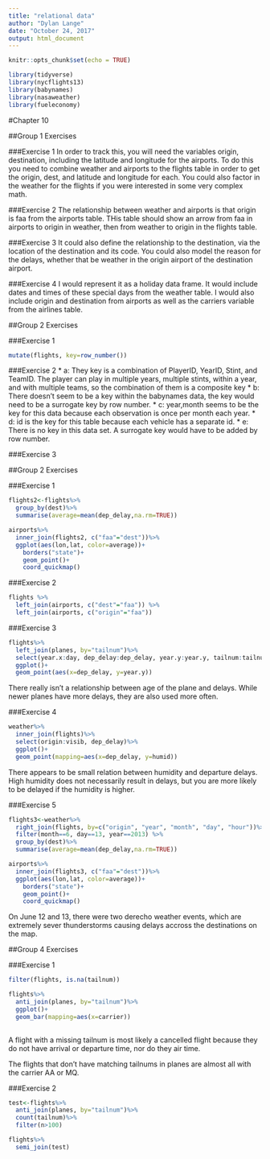 ```yaml
---
title: "relational data"
author: "Dylan Lange"
date: "October 24, 2017"
output: html_document
---
```


```r
knitr::opts_chunk$set(echo = TRUE)
```

```r
library(tidyverse)
library(nycflights13)
library(babynames)
library(nasaweather)
library(fueleconomy)
```

#Chapter 10

##Group 1 Exercises

###Exercise 1
In order to track this, you will need the variables origin, destination, including the latitude and longitude for the airports.  To do this you need to combine weather and airports to the flights table in order to get the origin, dest, and latitude and longitude for each.  You could also factor in the weather for the flights if you were interested in some very complex math.

###Exercise 2
The relationship between weather and airports is that origin is faa from the airports table.  THis table should show an arrow from faa in airports to origin in weather, then from weather to origin in the flights table.

###Exercise 3
It could also define the relationship to the destination, via the location of the destination and its code.  You could also model the reason for the delays, whether that be weather in the origin airport of the destination airport.

###Exercise 4
I would represent it as a holiday data frame.  It would include dates and times of these special days from the weather table.  I would also include origin and destination from airports as well as the carriers variable from the airlines table.  

##Group 2 Exercises

###Exercise 1
```r
mutate(flights, key=row_number())
```

###Exercise 2
 * a: They key is a combination of PlayerID, YearID, Stint, and TeamID.  The player can play in multiple years, multiple stints, within a year, and with multiple teams, so the combination of them is a composite key
 * b: There doesn't seem to be a key within the babynames data, the key would need to be a surrogate key by row number.
 * c: year,month seems to be the key for this data because each observation is once per month each year.
 * d: id is the key for this table because each vehicle has a separate id.
 * e: There is no key in this data set.  A surrogate key would have to be added by row number.
 
###Exercise 3


##Group 2 Exercises

###Exercise 1
```r
flights2<-flights%>%
  group_by(dest)%>%
  summarise(average=mean(dep_delay,na.rm=TRUE))

airports%>%
  inner_join(flights2, c("faa"="dest"))%>%
  ggplot(aes(lon,lat, color=average))+
    borders("state")+
    geom_point()+
    coord_quickmap()
```

###Exercise 2
```r
flights %>%
  left_join(airports, c("dest"="faa")) %>%
  left_join(airports, c("origin"="faa"))
```

###Exercise 3
```r
flights%>%
  left_join(planes, by="tailnum")%>%
  select(year.x:day, dep_delay:dep_delay, year.y:year.y, tailnum:tailnum)%>%
  ggplot()+
  geom_point(aes(x=dep_delay, y=year.y))
```

There really isn't a relationship between age of the plane and delays.  While newer planes have more delays, they are also used more often.

###Exercise 4
```r
weather%>%
  inner_join(flights)%>%
  select(origin:visib, dep_delay)%>%
  ggplot()+
  geom_point(mapping=aes(x=dep_delay, y=humid))
```

There appears to be small relation between humidity and departure delays.  High humidity does not necessarily result in delays, but you are more likely to be delayed if the humidity is higher.

###Exercise 5
```r
flights3<-weather%>%
  right_join(flights, by=c("origin", "year", "month", "day", "hour"))%>%
  filter(month==6, day==13, year==2013) %>%
  group_by(dest)%>%
  summarise(average=mean(dep_delay,na.rm=TRUE))

airports%>%
  inner_join(flights3, c("faa"="dest"))%>%
  ggplot(aes(lon,lat, color=average))+
    borders("state")+
    geom_point()+
    coord_quickmap()
```

On June 12 and 13, there were two derecho weather events, which are extremely sever thunderstorms causing delays accross the destinations on the map.


##Group 4 Exercises

###Exercise 1
```r
filter(flights, is.na(tailnum))

flights%>%
  anti_join(planes, by="tailnum")%>%
  ggplot()+
  geom_bar(mapping=aes(x=carrier))
  
```

A flight with a missing tailnum is most likely a cancelled flight because they do not have arrival or departure time, nor do they air time.

The flights that don't have matching tailnums in planes are almost all with the carrier AA or MQ.

###Exercise 2
```r
test<-flights%>%
  anti_join(planes, by="tailnum")%>%
  count(tailnum)%>%
  filter(n>100)

flights%>%
  semi_join(test)
```
